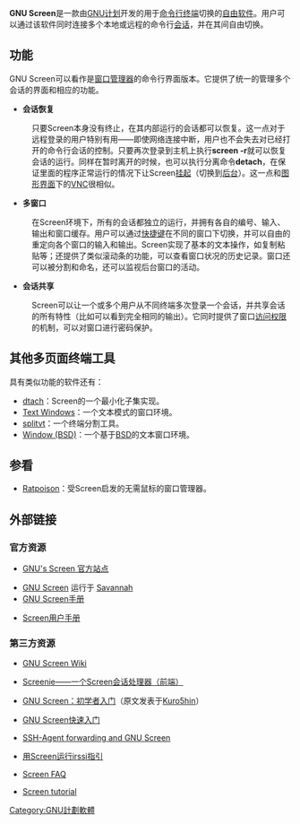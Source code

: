 {{noteTA
|G1=IT
}}
{{Infobox software
| name                 = GNU Screen
| logo                 =
| screenshot           = [[File:gnuscreen.png|frameless]]
| caption              = 分屏的GNU Screen
| collapsible          = yes
| developer            = [[GNU计划|GNU计划]]
| released             = 1987
| frequently updated   = yes<!-- Release version update? Don't edit this page, just click on the version number! -->
| programming language = [[C语言|C]]
| operating system     = [[类Unix|类Unix]]
| language             = 
| genre                = [[命令行界面|命令行界面]]
| license              = [[GNU通用公共许可证#Version_3|GNU GPL v3]]
| website              = {{URL|http://www.gnu.org/software/screen/}}
}}

'''GNU Screen'''是一款由[[GNU计划|GNU计划]]开发的用于[[命令行界面|命令行]][[终端|终端]]切换的[[自由软件|自由软件]]。用户可以通过该软件同时连接多个本地或远程的命令行[[会话_(计算机科学)|会话]]，并在其间自由切换。

== 功能 ==
GNU Screen可以看作是[[窗口管理器|窗口管理器]]的命令行界面版本。它提供了统一的管理多个会话的界面和相应的功能。
*'''会话恢复'''
:只要Screen本身没有终止，在其内部运行的会话都可以恢复。这一点对于远程登录的用户特别有用——即使网络连接中断，用户也不会失去对已经打开的命令行会话的控制。只要再次登录到主机上执行'''screen -r'''就可以恢复会话的运行。同样在暂时离开的时候，也可以执行分离命令'''detach'''，在保证里面的程序正常运行的情况下让Screen[[挂起|挂起]]（切换到[[后台|后台]]）。这一点和[[图形界面|图形界面]]下的[[VNC|VNC]]很相似。
*'''多窗口'''
:在Screen环境下，所有的会话都独立的运行，并拥有各自的编号、输入、输出和窗口缓存。用户可以通过[[快捷键|快捷键]]在不同的窗口下切换，并可以自由的重定向各个窗口的输入和输出。Screen实现了基本的文本操作，如复制粘贴等；还提供了类似滚动条的功能，可以查看窗口状况的历史记录。窗口还可以被分割和命名，还可以监视后台窗口的活动。
*'''会话共享'''
:Screen可以让一个或多个用户从不同终端多次登录一个会话，并共享会话的所有特性（比如可以看到完全相同的输出）。它同时提供了窗口[[访问权限|访问权限]]的机制，可以对窗口进行密码保护。
== 其他多页面终端工具 ==
具有类似功能的软件还有：
*[[dtach|dtach]]：Screen的一个最小化子集实现。
*[[Text_Windows|Text Windows]]：一个文本模式的窗口环境。
*[[splitvt|splitvt]]：一个终端分割工具。
*[[Window_(BSD)|Window (BSD)]]：一个基于[[BSD|BSD]]的文本窗口环境。
== 参看 ==
*[[Ratpoison|Ratpoison]]：受Screen启发的无需鼠标的窗口管理器。

== 外部链接 ==
=== 官方资源 ===
*{{en}} [http://www.gnu.org/software/screen GNU's Screen 官方站点] {{Wayback|url=http://www.gnu.org/software/screen |date=20210125055611 }}
*[http://savannah.gnu.org/projects/screen/ GNU Screen] {{Wayback|url=http://savannah.gnu.org/projects/screen/ |date=20201202210813 }} 运行于 [[GNU_Savannah|Savannah]]{{languageicon|en|英文}}
*[http://www.linuxmanpages.com/man1/screen.1.php GNU Screen]{{Wayback|url=http://www.linuxmanpages.com/man1/screen.1.php |date=20070430152604 }}[[手册|手册]]{{languageicon|en|英文}}
*{{en}} [http://www.delorie.com/gnu/docs/screen/screen_toc.html Screen用户手册] {{Wayback|url=http://www.delorie.com/gnu/docs/screen/screen_toc.html |date=20190508221308 }}

=== 第三方资源 ===
*{{en}} [http://aperiodic.net/screen/ GNU Screen Wiki] {{Wayback|url=http://aperiodic.net/screen/ |date=20201213000953 }}
*{{en}} [https://web.archive.org/web/20060408210957/http://freshmeat.net/projects/screenie Screenie——一个Screen会话处理器（前端）]
*[https://web.archive.org/web/20080509054407/http://jmcpherson.org/screen.html GNU Screen：初学者入门]（原文发表于[[Kuro5hin|Kuro5hin]]）{{languageicon|en|英文}}
*{{en}} [https://web.archive.org/web/20070502201148/http://gustaf.symbiandiaries.com/weblog/comp/Screen-quickstart.html GNU Screen快速入门]
*{{en}} [http://deadman.org/sshscreen.html SSH-Agent forwarding and GNU Screen] {{Wayback|url=http://deadman.org/sshscreen.html |date=20201109033025 }}
*{{en}} [http://lizzie.spod.cx/screenirssi.shtml 用Screen运行irssi指引] {{Wayback|url=http://lizzie.spod.cx/screenirssi.shtml |date=20110927143757 }}
*{{en}} [https://web.archive.org/web/20080510120936/http://www4.informatik.uni-erlangen.de/~jnweiger/screen-faq.html Screen FAQ]
*{{en}} [https://web.archive.org/web/20150125151714/http://linux.talkera.org/multiple-workspaces-on-a-single-terminal-in-linux/ Screen tutorial]

[[Category:GNU計劃軟體|Category:GNU計劃軟體]]